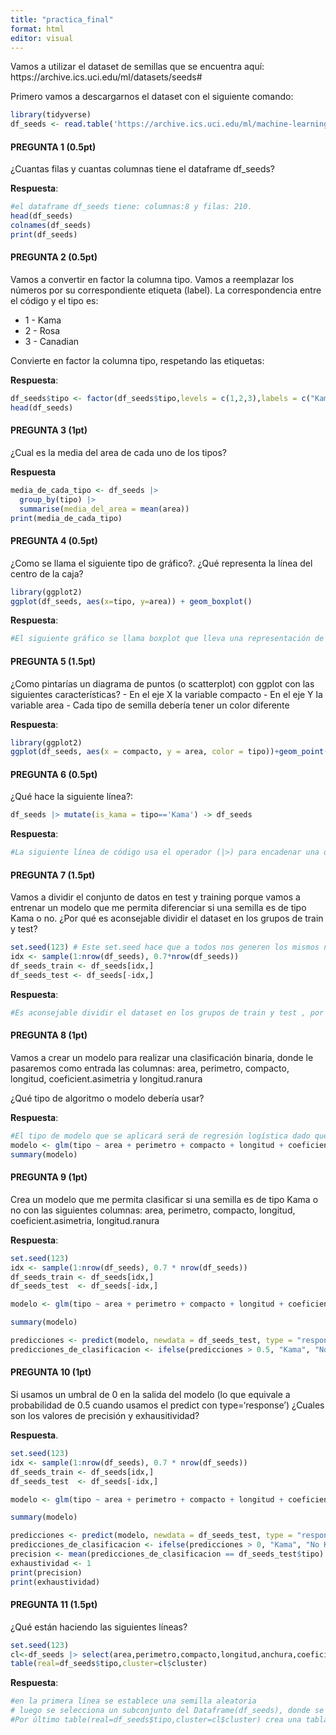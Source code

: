 ```yaml
---
title: "practica_final"
format: html
editor: visual
---
```


Vamos a utilizar el dataset de semillas que se encuentra aquí: https://archive.ics.uci.edu/ml/datasets/seeds#

Primero vamos a descargarnos el dataset con el siguiente comando:

```r
library(tidyverse)
df_seeds <- read.table('https://archive.ics.uci.edu/ml/machine-learning-databases/00236/seeds_dataset.txt', col.names =c('area','perimetro','compacto','longitud','anchura','coeficient.asimetria','longitud.ranura','tipo'))
```

#### PREGUNTA 1 (0.5pt)

¿Cuantas filas y cuantas columnas tiene el dataframe df_seeds?

**Respuesta**:

```r
#el dataframe df_seeds tiene: columnas:8 y filas: 210.
head(df_seeds)
colnames(df_seeds)
print(df_seeds)
```

#### PREGUNTA 2 (0.5pt)

Vamos a convertir en factor la columna tipo. Vamos a reemplazar los números por su correspondiente etiqueta (label). La correspondencia entre el código y el tipo es:

-   1 - Kama
-   2 - Rosa
-   3 - Canadian

Convierte en factor la columna tipo, respetando las etiquetas:

**Respuesta**:

```r
df_seeds$tipo <- factor(df_seeds$tipo,levels = c(1,2,3),labels = c("Kama", "Rosa", "Canadian"))
head(df_seeds)

```

#### PREGUNTA 3 (1pt)

¿Cual es la media del area de cada uno de los tipos?

**Respuesta**

```r
media_de_cada_tipo <- df_seeds |>
  group_by(tipo) |>
  summarise(media_del_area = mean(area))
print(media_de_cada_tipo)
```

#### PREGUNTA 4 (0.5pt)

¿Como se llama el siguiente tipo de gráfico?. ¿Qué representa la línea del centro de la caja?

```r
library(ggplot2)
ggplot(df_seeds, aes(x=tipo, y=area)) + geom_boxplot()
```

**Respuesta**:

```r
#El siguiente gráfico se llama boxplot que lleva una representación de "caja y bigote", la caja representa el intercuartilo medio que abarcan el 50% central de los datos.Mientras la línea dentro de la caja(la mediana)divide el IQR en dos mitades iguales.
```

#### PREGUNTA 5 (1.5pt)

¿Como pintarías un diagrama de puntos (o scatterplot) con ggplot con las siguientes características? - En el eje X la variable compacto - En el eje Y la variable area - Cada tipo de semilla debería tener un color diferente

**Respuesta**:

```r
library(ggplot2)
ggplot(df_seeds, aes(x = compacto, y = area, color = tipo))+geom_point()+labs(x = "Compacto", y = "Area",title = "Diagrama de puntos")+ scale_color_manual(values = c("blue", "red", "green"), labels = c("Kama", "Rosa", "Canadian"))
```

#### PREGUNTA 6 (0.5pt)

¿Qué hace la siguiente línea?:

```r
df_seeds |> mutate(is_kama = tipo=='Kama') -> df_seeds
```

**Respuesta**:

```r
#La siguiente línea de código usa el operador (|>) para encadenar una operación con "mutate()" al dataframe, dentro del "mutate" , esta "is_kama" que será TRUE en la columna "Tipo" si es igual a "KAMA" de lo contrario será FALSE.De esta manera  se sobreescribirá el dataframe con el resultado modificado. 
```

#### PREGUNTA 7 (1.5pt)

Vamos a dividir el conjunto de datos en test y training porque vamos a entrenar un modelo que me permita diferenciar si una semilla es de tipo Kama o no. ¿Por qué es aconsejable dividir el dataset en los grupos de train y test?

```r
set.seed(123) # Este set.seed hace que a todos nos generen los mismos número aleatorios
idx <- sample(1:nrow(df_seeds), 0.7*nrow(df_seeds))
df_seeds_train <- df_seeds[idx,]
df_seeds_test <- df_seeds[-idx,]
```

**Respuesta**:

```r
#Es aconsejable dividir el dataset en los grupos de train y test , por qué el conjunto de entrenamiento "df_seeds_train"  se usará para que el modelo  distinga las semillas del Kama del resto.Mientras que  el conjunto  de prueba "df_seeds_test"se usará para evaluar el rendimiento del modelo entrenado.
```

#### PREGUNTA 8 (1pt)

Vamos a crear un modelo para realizar una clasificación binaria, donde le pasaremos como entrada las columnas: area, perimetro, compacto, longitud, coeficient.asimetria y longitud.ranura

¿Qué tipo de algoritmo o modelo debería usar?

**Respuesta**:

```r
#El tipo de modelo que se aplicará será de regresión logística dado que se creará para realizar una clasificación binaria.
modelo <- glm(tipo ~ area + perimetro + compacto + longitud + coeficient.asimetria +longitud.ranura,data = df_seeds_train, family = binomial)
summary(modelo)
```

#### PREGUNTA 9 (1pt)

Crea un modelo que me permita clasificar si una semilla es de tipo Kama o no con las siguientes columnas: area, perimetro, compacto, longitud, coeficient.asimetria, longitud.ranura

**Respuesta**:

```r
set.seed(123)
idx <- sample(1:nrow(df_seeds), 0.7 * nrow(df_seeds))
df_seeds_train <- df_seeds[idx,]
df_seeds_test  <- df_seeds[-idx,]

modelo <- glm(tipo ~ area + perimetro + compacto + longitud + coeficient.asimetria +longitud.ranura,data = df_seeds_train, family = binomial)

summary(modelo)

predicciones <- predict(modelo, newdata = df_seeds_test, type = "response")
predicciones_de_clasificacion <- ifelse(predicciones > 0.5, "Kama", "No Kama")


```

#### PREGUNTA 10 (1pt)

Si usamos un umbral de 0 en la salida del modelo (lo que equivale a probabilidad de 0.5 cuando usamos el predict con type='response') ¿Cuales son los valores de precisión y exhausitividad?

**Respuesta**.

```r
set.seed(123)
idx <- sample(1:nrow(df_seeds), 0.7 * nrow(df_seeds))
df_seeds_train <- df_seeds[idx,]
df_seeds_test  <- df_seeds[-idx,]

modelo <- glm(tipo ~ area + perimetro + compacto + longitud + coeficient.asimetria +longitud.ranura,data = df_seeds_train, family = binomial)

summary(modelo)

predicciones <- predict(modelo, newdata = df_seeds_test, type = "response")
predicciones_de_clasificacion <- ifelse(predicciones > 0, "Kama", "No Kama")
precision <- mean(predicciones_de_clasificacion == df_seeds_test$tipo)
exhaustividad <- 1
print(precision)
print(exhaustividad)
```

#### PREGUNTA 11 (1.5pt)

¿Qué están haciendo las siguientes líneas?

```r
set.seed(123)
cl<-df_seeds |> select(area,perimetro,compacto,longitud,anchura,coeficient.asimetria,longitud.ranura) |> kmeans(3)
table(real=df_seeds$tipo,cluster=cl$cluster)
```

**Respuesta**:

```r
#en la primera línea se establece una semilla aleatoria
# luego se selecciona un subconjunto del Dataframe(df_seeds), donde se selecciona las columnas"(area,perimetro,compacto,longitud,anchura,coeficient.asimetria,longitud.ranura)", para aplicar un clusterinfg denomindado "kmeans"sobre este subconjunto de las columnas seleccionadas, el número 3 "kmeans(3)", es el número de clústeres que se quieren en el resultado del clustering que se almacenará en la variable "cl"
#Por último table(real=df_seeds$tipo,cluster=cl$cluster) crea una tabla que muestra la distribución de las observaciones reales que se comparan con las asignaciones del clúster del "kmeans".Se puede ver que tiene "real" que contiene las etiquetas reales del tipo de semilla y "clúster"que contiene las asignaciones de clúster generadas por el kmeans.
```
